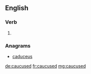 ==English==

===Verb===
{{head|en}}

# {{en-past of|caucus}}

===Anagrams===
* [[caduceus#English|caduceus]]

[[de:caucused]]
[[fr:caucused]]
[[mg:caucused]]
